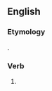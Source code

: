 ==English==

===Etymology===
{{suffix|disarm|est|lang=en}}.

===Verb===
{{head|en}}

# {{context|archaic|lang=en}} {{en-archaic second-person singular of|disarm|lang=en}}